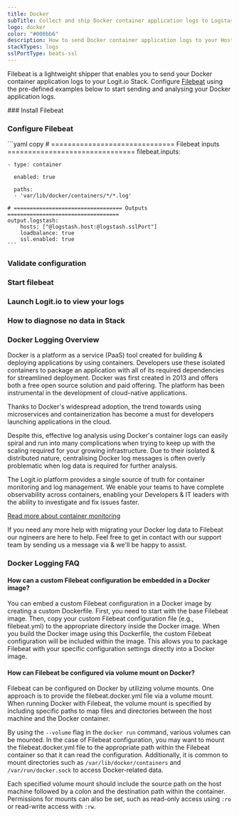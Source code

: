 ```yaml
---
title: Docker
subTitle: Collect and ship Docker container application logs to Logstash and Elasticsearch
logo: docker
color: "#008bb6"
description: How to send Docker container application logs to your Hosted ELK Logstash instance. Configure Filebeat to send Docker container logs to your Logit.io Stack.
stackTypes: logs
sslPortType: beats-ssl
---
```


Filebeat is a lightweight shipper that enables you to send your 
Docker container application logs to your Logit.io Stack. 
Configure [Filebeat](/sources/configure/filebeat) using the pre-defined 
examples below to start sending and analysing your Docker application logs.

<Steps>
  ### Install Filebeat

  <InstallFilebeat />

  ### Configure Filebeat

  <FilebeatContainer>
    ```yaml copy
    # ============================== Filebeat inputs ===============================
    filebeat.inputs:

    - type: container

      enabled: true

      paths:
      - 'var/lib/docker/containers/*/*.log'

    # ================================== Outputs ===================================
    output.logstash:
        hosts: ["@logstash.host:@logstash.sslPort"]
        loadbalance: true
        ssl.enabled: true
    ```
  </FilebeatContainer>

  ### Validate configuration

  <ValidateBeat beatname="filebeat" />

  ### Start filebeat
  
  <StartFilebeat />

  ### Launch Logit.io to view your logs
  <LaunchStack utmMedium="logs" utmCampaign="docker" source="docker" />


  ### How to diagnose no data in Stack

  <DiagnoseNoData />

</Steps>

### Docker Logging Overview
Docker is a platform as a service (PaaS) tool created for building & deploying applications 
by using containers. Developers use these isolated containers to package an application 
with all of its required dependencies for streamlined deployment. 
Docker was first created in 2013 and offers both a free open source solution and paid offering. 
The platform has been instrumental in the development of cloud-native applications.

Thanks to Docker's widespread adoption, the trend towards using microservices and containerization 
has become a must for developers launching applications in the cloud.

Despite this, effective log analysis using Docker's container logs can easily spiral and run 
into many complications when trying to keep up with the scaling required for your growing infrastructure. 
Due to their isolated & distributed nature, centralising Docker log messages is often overly 
problematic when log data is required for further analysis.

The Logit.io platform provides a single source of truth for container monitoring and log management. 
We enable your teams to have complete observability across containers, enabling your 
Developers & IT leaders with the ability to investigate and fix issues faster.

[Read more about container monitoring](https://logit.io/solutions/monitoring/container-monitoring/)

If you need any more help with migrating your Docker log data to Filebeat our 
ngineers are here to help. Feel free to get in contact with our support team by 
sending us a message via <IntercomButton text="live chat" /> & we'll be happy to assist.

### Docker Logging FAQ

#### How can a custom Filebeat configuration be embedded in a Docker image?

You can embed a custom Filebeat configuration in a Docker image by 
creating a custom Dockerfile. First, you need to start with the base Filebeat image. 
Then, copy your custom Filebeat configuration file (e.g., filebeat.yml) to the 
appropriate directory inside the Docker image. When you build the Docker image using this Dockerfile, 
the custom Filebeat configuration will be included within the image. This allows you to 
package Filebeat with your specific configuration settings directly into a Docker image.

#### How can Filebeat be configured via volume mount on Docker?

Filebeat can be configured on Docker by utilizing volume mounts. One approach is to 
provide the filebeat.docker.yml file via a volume mount. When running Docker with Filebeat, 
the volume mount is specified by including specific paths to map files and directories 
between the host machine and the Docker container.

By using the `--volume` flag in the `docker run` command, various volumes can be mounted. 
In the case of Filebeat configuration, you may want to mount the filebeat.docker.yml file 
to the appropriate path within the Filebeat container so that it can read the configuration. 
Additionally, it is common to mount directories such as `/var/lib/docker/containers` and 
`/var/run/docker.sock` to access Docker-related data.

Each specified volume mount should include the source path on the host machine followed 
by a colon and the destination path within the container. Permissions for mounts can also 
be set, such as read-only access using `:ro` or read-write access with `:rw`.
